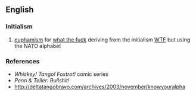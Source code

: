 ==English==

===Initialism===
# [[euphamism]] for [[what the fuck]] deriving from the initialism [[WTF]] but using the NATO alphabet

===References===
*''Whiskey! Tango! Foxtrot!'' comic series
*''Penn & Teller: Bullshit!''
*http://deltatangobravo.com/archives/2003/november/knowyouralpha
